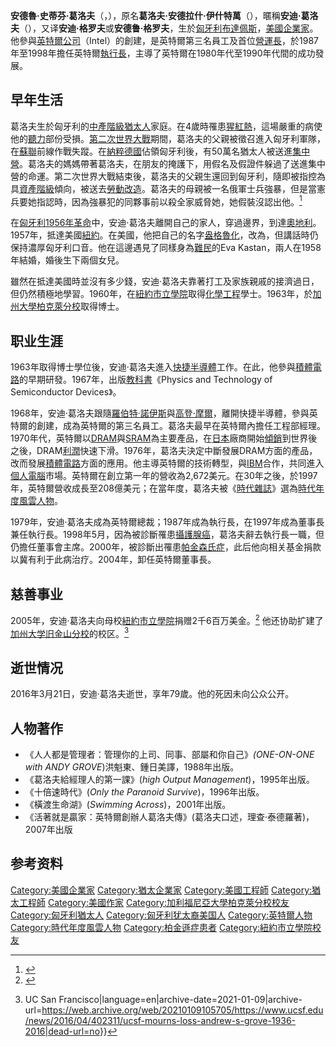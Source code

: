 {{noteTA
|T=zh-tw:安迪·葛洛夫;zh-cn:安迪·格罗夫;zh-hk:安迪·格羅夫;
|1=zh-tw:葛洛夫;zh-cn:格罗夫;zh-hk:格羅夫;
}}
{{refimprove|time=2016-03-23T05:40:53+00:00}}
{{Infobox person
| 姓名 = 安迪·葛洛夫
| 圖像 = [[File:Andrew_Grove.jpg|220px]]
| 圖像大小 = 
| 圖像說明 = 
| 出生日期 = {{Birth date|1936|9|2}}
| 出生地 = {{flag|Kingdom of Hungary}}[[布達佩斯|布達佩斯]]
| 受洗 = 
| 死亡日期 = {{Death date and age|2016|3|21|1936|9|2}}<ref>{{cite web | url = https://newsroom.intel.com/news-releases/andrew-s-grove-1936-2016/ | title = Andrew S. Grove 1936 – 2016 | date = 2016-03-21 | accessdate = 2016-03-22 | publisher = Intel Press Room | archive-date = 2021-02-26 | archive-url = https://web.archive.org/web/20210226131211/https://newsroom.intel.com/news-releases/andrew-s-grove-1936-2016/ | dead-url = no }}</ref>
| 死亡地 = {{flag|美國}}[[加利福尼亞州|加利福尼亞州]][[洛思阿圖斯_(加利福尼亞州)|洛思阿圖斯]]
| 國籍 = {{flag|美國}}
| 籍貫 = <!-- （僅限部分地區人士使用） -->
| 教育程度 = 
| 母校 = [[加州大学伯克利分校|加州大学伯克利分校]]（PhD） <br/>[[紐約市立學院|紐約市立學院]]（B.S）
| 職業 = 
| 知名作品 = 
| 政黨 = 
| 宗教信仰 = 
| 配偶 = 
| 子女 = 
| 父母 = 
| 親屬 = 
}}
'''安德魯·史蒂芬·葛洛夫'''（{{lang-en|Andrew Stephen Grove}}，{{bd|1936年|9月2日|2016年|3月21日|catIdx=Grove, Andrew}}），原名'''葛洛夫·安德拉什·伊什特萬'''（{{lang-hu|Gróf András István}}），暱稱'''安迪·葛洛夫'''（{{lang|en|Andy Grove}}），又译'''安迪·格罗夫'''或'''安德鲁·格罗夫'''，生於[[匈牙利|匈牙利]][[布達佩斯|布達佩斯]]，[[美國|美國]][[企業家|企業家]]。他參與[[英特爾公司|英特爾公司]]（Intel）的創建，是英特爾第三名員工及首位[[營運長|營運長]]，於1987年至1998年擔任英特爾[[執行長|執行長]]，主導了英特爾在1980年代至1990年代間的成功發展。

==早年生活==
葛洛夫生於匈牙利的[[中產階級|中產階級]][[猶太人|猶太人]]家庭。在4歲時罹患[[猩紅熱|猩紅熱]]，這場嚴重的病使他的[[聽力|聽力]]部份受損。[[第二次世界大戰|第二次世界大戰]]期間，葛洛夫的父親被徵召進入匈牙利軍隊，在[[蘇聯|蘇聯]]前線作戰失蹤。在[[納粹德國|納粹德國]]佔領匈牙利後，有50萬名猶太人被送進[[集中營|集中營]]。葛洛夫的媽媽帶著葛洛夫，在朋友的掩護下，用假名及假證件躲過了送進集中營的命運。第二次世界大戰結束後，葛洛夫的父親生還回到匈牙利，隨即被指控為具[[資產階級|資產階級]]傾向，被送去[[勞動改造|勞動改造]]。葛洛夫的母親被一名俄軍士兵強暴，但是當憲兵要她指認時，因為強暴犯的同夥事前以殺全家威脅她，她假裝沒認出他。<ref>{{cite book
| url = https://books.google.com/books?id=zQamXENAalkC&pg=PA27
| title = Andy Grove: The Life and Times of an American Business Icon
| author = Richard S. Tedlow
| publisher = Penguin
| year = 2007
| isbn = 9781591841821
| pages = 27-28
| access-date = 2022-01-08
| archive-date = 2022-01-08
| archive-url = https://web.archive.org/web/20220108200633/https://books.google.com/books?id=zQamXENAalkC&pg=PA27
}}</ref>

在[[匈牙利1956年革命|匈牙利1956年革命]]中，安迪·葛洛夫離開自己的家人，穿過邊界，到達[[奧地利|奧地利]]。1957年，抵達美國[[紐約|紐約]]。在美國，他把自己的名字[[盎格魯化|盎格魯化]]，改為{{lang|en|Andrew S. Grove}}，但講話時仍保持濃厚匈牙利口音。他在這邊遇見了同樣身為[[難民|難民]]的Eva Kastan，兩人在1958年結婚，婚後生下兩個女兒。

雖然在抵達美國時並沒有多少錢，安迪·葛洛夫靠著打工及家族親戚的接濟過日，但仍然積極地學習。1960年，在[[紐約市立學院|紐約市立學院]]取得[[化學工程|化學工程]]學士。1963年，於[[加州大學柏克萊分校|加州大學柏克萊分校]]取得博士。

== 职业生涯 ==
1963年取得博士學位後，安迪·葛洛夫進入[[快捷半導體|快捷半導體]]工作。在此，他參與[[積體電路|積體電路]]的早期研發。1967年，出版[[教科書|教科書]]《Physics and Technology of Semiconductor Devices》。

1968年，安迪·葛洛夫跟隨[[羅伯特·諾伊斯|羅伯特·諾伊斯]]與[[高登·摩爾|高登·摩爾]]，離開快捷半導體，參與英特爾的創建，成為英特爾的第三名員工。葛洛夫最早在英特爾內擔任工程部經理。1970年代，英特爾以[[DRAM|DRAM]]與[[SRAM|SRAM]]為主要產品，在[[日本|日本]]廠商開始[[傾銷|傾銷]]到世界後之後，DRAM[[利潤|利潤]]快速下滑。1976年，葛洛夫決定中斷發展DRAM方面的產品，改而發展[[積體電路|積體電路]]方面的應用。他主導英特爾的技術轉型，與[[IBM|IBM]]合作，共同進入[[個人電腦|個人電腦]]市場。英特爾在創立第一年的營收為2,672美元。在30年之後，於1997年，英特爾營收成長至208億美元；在當年度，葛洛夫被《[[時代雜誌|時代雜誌]]》選為[[時代年度風雲人物|時代年度風雲人物]]。

1979年，安迪·葛洛夫成為英特爾總裁；1987年成為執行長，在1997年成為董事長兼任執行長。1998年5月，因為被診斷罹患[[攝護腺癌|攝護腺癌]]，葛洛夫辭去執行長一職，但仍擔任董事會主席。2000年，被診斷出罹患[[帕金森氏症|帕金森氏症]]，此后他向相关基金捐款以冀有利于此病治疗。2004年，卸任英特爾董事長。

== 慈善事业 ==
2005年，安迪·葛洛夫向母校[[紐約市立學院|紐約市立學院]]捐赠2千6百万美金。<ref>{{Cite web|title=Grove (Andrew S.) papers|url=https://oac.cdlib.org/findaid/ark:/13030/c8mp58r2/entire_text/|accessdate=2019-09-27|work=oac.cdlib.org|archive-date=2019-09-27|archive-url=https://web.archive.org/web/20190927151819/https://oac.cdlib.org/findaid/ark:/13030/c8mp58r2/entire_text/|dead-url=no}}</ref> 他还协助扩建了[[加州大学旧金山分校|加州大学旧金山分校]]的校区。<ref>{{Cite web|title=UCSF Mourns Loss of Andrew S. Grove (1936-2016)|url=https://www.ucsf.edu/news/2016/04/402311/ucsf-mourns-loss-andrew-s-grove-1936-2016|accessdate=2019-09-27|work=UCSF Mourns Loss of Andrew S. Grove (1936-2016) {{!}} UC San Francisco|language=en|archive-date=2021-01-09|archive-url=https://web.archive.org/web/20210109105705/https://www.ucsf.edu/news/2016/04/402311/ucsf-mourns-loss-andrew-s-grove-1936-2016|dead-url=no}}</ref>

== 逝世情况 ==
2016年3月21日，安迪·葛洛夫逝世，享年79歲。他的死因未向公众公开。

== 人物著作 ==
* 《人人都是管理者：管理你的上司、同事、部屬和你自己》''(ONE-ON-ONE with ANDY GROVE'')洪魁東、鍾日美譯，1988年出版。
* 《葛洛夫給經理人的第一課》(''high Output Management'')，1995年出版。
* 《十倍速時代》(''Only the Paranoid Survive'')，1996年出版。
* 《橫渡生命湖》(''Swimming Across'')，2001年出版。
* 《活著就是贏家：英特爾創辦人葛洛夫傳》(葛洛夫口述，理查·泰德羅著)，2007年出版

== 参考资料 ==
{{Reflist}}

{{start box}}
{{s-hon}}
{{succession box|[[何大一|何大一]]|[[比尔·克林顿|比尔·克林顿]]<br>[[肯尼思·史塔|肯尼思·史塔]]|[[時代年度風雲人物|時代年度風雲人物]]|1997年}}
{{end box}}
{{IEEE榮譽獎章獲獎者 1976–2000}}
{{Time Persons of the Year 1976–2000}}

{{Authority control}}
{{DEFAULTSORT:Grove, Andrew}}
[[Category:美國企業家|Category:美國企業家]]
[[Category:猶太企業家|Category:猶太企業家]]
[[Category:美國工程師|Category:美國工程師]]
[[Category:猶太工程師|Category:猶太工程師]]
[[Category:美國作家|Category:美國作家]]
[[Category:加利福尼亞大學柏克萊分校校友|Category:加利福尼亞大學柏克萊分校校友]]
[[Category:匈牙利猶太人|Category:匈牙利猶太人]]
[[Category:匈牙利犹太裔美国人|Category:匈牙利犹太裔美国人]]
[[Category:英特爾人物|Category:英特爾人物]]
[[Category:時代年度風雲人物|Category:時代年度風雲人物]]
[[Category:柏金遜症患者|Category:柏金遜症患者]]
[[Category:紐約市立學院校友|Category:紐約市立學院校友]]